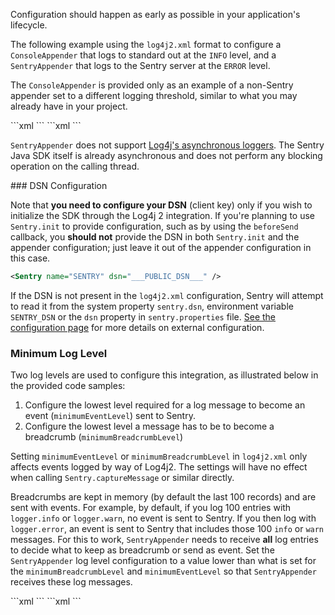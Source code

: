 Configuration should happen as early as possible in your application's lifecycle.

The following example using the `log4j2.xml` format to configure a `ConsoleAppender` that logs to standard out at the `INFO` level, and a `SentryAppender` that logs to the Sentry server at the `ERROR` level.

<Alert>

The `ConsoleAppender` is provided only as an example of a non-Sentry appender set to a different logging threshold, similar to what you may already have in your project.

</Alert>

<OnboardingOption optionId="opentelemetry" hideForThisOption>
```xml
<?xml version="1.0" encoding="UTF-8"?>
<Configuration>

  <Appenders>
    <Console name="CONSOLE" target="SYSTEM_OUT">
      <PatternLayout pattern="%d{HH:mm:ss.SSS} [%t] %-5level %logger{36} - %msg%n"/>
    </Console>
    <Sentry name="SENTRY" dsn="___PUBLIC_DSN___"/>
  </Appenders>

  <Loggers>
    <Root level="INFO">
      <AppenderRef ref="CONSOLE"/>
      <AppenderRef ref="SENTRY" level="ERROR"/>
    </Root>
  </Loggers>

</Configuration>
```
</OnboardingOption>

<OnboardingOption optionId="opentelemetry">
```xml
<?xml version="1.0" encoding="UTF-8"?>
<Configuration>

  <Appenders>
    <Console name="CONSOLE" target="SYSTEM_OUT">
      <PatternLayout pattern="%d{HH:mm:ss.SSS} [%t] %-5level %logger{36} - %msg%n"/>
    </Console>
    <Sentry name="SENTRY"/>
  </Appenders>

  <Loggers>
    <Root level="INFO">
      <AppenderRef ref="CONSOLE"/>
      <AppenderRef ref="SENTRY" level="ERROR"/>
    </Root>
  </Loggers>

</Configuration>
```
</OnboardingOption>

`SentryAppender` does not support [Log4j's asynchronous loggers](https://logging.apache.org/log4j/2.x/manual/async.html). The Sentry Java SDK itself is already asynchronous and does not perform any blocking operation on the calling thread.

<OnboardingOption optionId="opentelemetry" hideForThisOption>
### DSN Configuration

Note that **you need to configure your DSN** (client key) only if you wish to initialize the SDK through the Log4j 2 integration. If you're planning to use `Sentry.init` to provide configuration, such as by using the `beforeSend` callback, you **should not** provide the DSN in both `Sentry.init` and the appender configuration; just leave it out of the appender configuration in this case.

```xml
<Sentry name="SENTRY" dsn="___PUBLIC_DSN___" />
```

If the DSN is not present in the `log4j2.xml` configuration, Sentry will attempt to read it from the system property `sentry.dsn`, environment variable `SENTRY_DSN` or the `dsn` property in `sentry.properties` file. [See the configuration page](/platforms/java/configuration/) for more details on external configuration.
</OnboardingOption>

### Minimum Log Level

Two log levels are used to configure this integration, as illustrated below in the provided code samples:

1. Configure the lowest level required for a log message to become an event (`minimumEventLevel`) sent to Sentry.
2. Configure the lowest level a message has to be to become a breadcrumb (`minimumBreadcrumbLevel`)

<Alert>

Setting `minimumEventLevel` or `minimumBreadcrumbLevel` in `log4j2.xml` only affects events logged by way of Log4j2. The settings will have no effect when calling `Sentry.captureMessage` or similar directly.

</Alert>

Breadcrumbs are kept in memory (by default the last 100 records) and are sent with events. For example, by default, if you log 100 entries with `logger.info` or `logger.warn`, no event is sent to Sentry. If you then log with `logger.error`, an event is sent to Sentry that includes those 100 `info` or `warn` messages. For this to work, `SentryAppender` needs to receive **all** log entries to decide what to keep as breadcrumb or send as event. Set the `SentryAppender` log level configuration to a value lower than what is set for the `minimumBreadcrumbLevel` and `minimumEventLevel` so that `SentryAppender` receives these log messages.

<OnboardingOption optionId="opentelemetry" hideForThisOption>
```xml
<!-- Setting minimumBreadcrumbLevel modifies the default minimum level to add breadcrumbs from INFO to DEBUG  -->
<!-- Setting minimumEventLevel the default minimum level to capture an event from ERROR to WARN  -->
<Sentry name="SENTRY"
        dsn="___PUBLIC_DSN___"
        minimumBreadcrumbLevel="DEBUG"
        minimumEventLevel="WARN"/>
```
</OnboardingOption>
<OnboardingOption optionId="opentelemetry">
```xml
<!-- Setting minimumBreadcrumbLevel modifies the default minimum level to add breadcrumbs from INFO to DEBUG  -->
<!-- Setting minimumEventLevel the default minimum level to capture an event from ERROR to WARN  -->
<Sentry name="SENTRY"
        minimumBreadcrumbLevel="DEBUG"
        minimumEventLevel="WARN"/>
```
</OnboardingOption>
